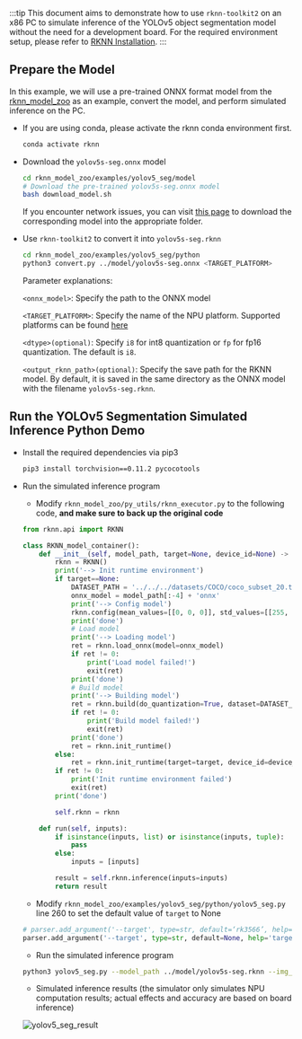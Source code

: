 :::tip
This document aims to demonstrate how to use `rknn-toolkit2` on an x86 PC to simulate inference of the YOLOv5 object segmentation model without the need for a development board. For the required environment setup, please refer to [RKNN Installation](./rknn_install).
:::

## Prepare the Model

In this example, we will use a pre-trained ONNX format model from the [rknn_model_zoo](https://github.com/airockchip/rknn_model_zoo) as an example, convert the model, and perform simulated inference on the PC.

- If you are using conda, please activate the rknn conda environment first.

  ```bash
  conda activate rknn
  ```

- Download the `yolov5s-seg.onnx` model

  ```bash
  cd rknn_model_zoo/examples/yolov5_seg/model
  # Download the pre-trained yolov5s-seg.onnx model
  bash download_model.sh
  ```

  If you encounter network issues, you can visit [this page](https://github.com/airockchip/rknn_model_zoo?tab=readme-ov-file#model-support) to download the corresponding model into the appropriate folder.

- Use `rknn-toolkit2` to convert it into `yolov5s-seg.rknn`

  ```bash
  cd rknn_model_zoo/examples/yolov5_seg/python
  python3 convert.py ../model/yolov5s-seg.onnx <TARGET_PLATFORM>
  ```

  Parameter explanations:

  `<onnx_model>`: Specify the path to the ONNX model

  `<TARGET_PLATFORM>`: Specify the name of the NPU platform. Supported platforms can be found [here](rknn_install#RKNN-Introduction)

  `<dtype>(optional)`: Specify `i8` for int8 quantization or `fp` for fp16 quantization. The default is `i8`.

  `<output_rknn_path>(optional)`: Specify the save path for the RKNN model. By default, it is saved in the same directory as the ONNX model with the filename `yolov5s-seg.rknn`.

## Run the YOLOv5 Segmentation Simulated Inference Python Demo

- Install the required dependencies via pip3

  ```bash
  pip3 install torchvision==0.11.2 pycocotools
  ```

- Run the simulated inference program

  - Modify `rknn_model_zoo/py_utils/rknn_executor.py` to the following code, **and make sure to back up the original code**

  ```python
  from rknn.api import RKNN

  class RKNN_model_container():
      def __init__(self, model_path, target=None, device_id=None) -> None:
          rknn = RKNN()
          print('--> Init runtime environment')
          if target==None:
              DATASET_PATH = '../../../datasets/COCO/coco_subset_20.txt'
              onnx_model = model_path[:-4] + 'onnx'
              print('--> Config model')
              rknn.config(mean_values=[[0, 0, 0]], std_values=[[255, 255, 255]], target_platform='rk3588')
              print('done')
              # Load model
              print('--> Loading model')
              ret = rknn.load_onnx(model=onnx_model)
              if ret != 0:
                  print('Load model failed!')
                  exit(ret)
              print('done')
              # Build model
              print('--> Building model')
              ret = rknn.build(do_quantization=True, dataset=DATASET_PATH)
              if ret != 0:
                  print('Build model failed!')
                  exit(ret)
              print('done')
              ret = rknn.init_runtime()
          else:
              ret = rknn.init_runtime(target=target, device_id=device_id)
          if ret != 0:
              print('Init runtime environment failed')
              exit(ret)
          print('done')

          self.rknn = rknn

      def run(self, inputs):
          if isinstance(inputs, list) or isinstance(inputs, tuple):
              pass
          else:
              inputs = [inputs]

          result = self.rknn.inference(inputs=inputs)
          return result
  ```

  - Modify `rknn_model_zoo/examples/yolov5_seg/python/yolov5_seg.py` line 260 to set the default value of `target` to None

  ```python
  # parser.add_argument('--target', type=str, default=‘rk3566’, help='target RKNPU platform')
  parser.add_argument('--target', type=str, default=None, help='target RKNPU platform')
  ```

  - Run the simulated inference program

  ```bash
  python3 yolov5_seg.py --model_path ../model/yolov5s-seg.rknn --img_show
  ```

  - Simulated inference results (the simulator only simulates NPU computation results; actual effects and accuracy are based on board inference)

  ![yolov5_seg_result](/img/general-tutorial/rknn/yolov5_seg_result.webp)
